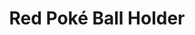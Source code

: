 ---
title: "Red Poké Ball Holder"
meta_title: "Red Poké Ball Holder craft"
description: "Craft de Red Poké Ball Holder"
rank: "s"
draft: false
name: "Red Poké Ball Holder"
recipe_img: "https://wiki.pokexgames.com/images/a/a9/Red_Pok%C3%A9_Ball_Holder.png"
level: 110
craft_time: 432000
result: 1
value_npc: 1
ingredients:
  - name: "Darkrai Essences"
    quantity: 3000
    item_img: "https://wiki.pokexgames.com/images/0/01/Darkrai-Essence.gif"
    value_npc: 1
  - name: "Empty Nightmare Balls"
    quantity: 100
    item_img: "https://wiki.pokexgames.com/images/e/e3/Nightmare_Ball.png"
    value_npc: 1
  - name: "Royal Manes"
    quantity: 3
    item_img: "https://wiki.pokexgames.com/images/2/20/Royal_Mane.png"
    value_npc: 1
  - name: "Remains Of Gears"
    quantity: 2
    item_img: "https://wiki.pokexgames.com/images/6/6b/Remains_Of_Gears.png"
    value_npc: 1
  - name: "Flame Tail"
    quantity: 1
    item_img: "https://wiki.pokexgames.com/images/0/02/Flame_Tail.png"
    value_npc: 1
  - name: "Virtual Head"
    quantity: 1
    item_img: "https://wiki.pokexgames.com/images/0/04/Virtual_Head.png"
    value_npc: 1
  - name: "Blade Horn"
    quantity: 1
    item_img: "https://wiki.pokexgames.com/images/e/e9/Blade_Horn.png"
    value_npc: 1
---